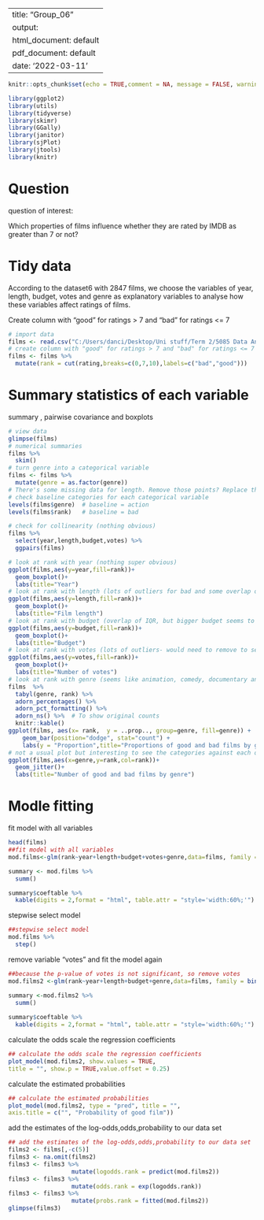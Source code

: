 
---
title: "Group_06"
output:
  html_document: default
  pdf_document: default
date: '2022-03-11'
---

```{r setup, include=FALSE}
knitr::opts_chunk$set(echo = TRUE,comment = NA, message = FALSE, warning = FALSE)
```

```{r libraries}
library(ggplot2)
library(utils)
library(tidyverse)
library(skimr)
library(GGally)
library(janitor)
library(sjPlot)
library(jtools)
library(knitr)
```

# Question {#sec:que}

question of interest:

Which properties of films influence whether they are rated by IMDB as greater than 7 or 
not?

# Tidy data {#sec:tidy}

According to the dataset6 with 2847 films, we choose the variables of year, length, budget, votes and genre as explanatory variables to analyse how these variables affect ratings of films.

Create column with "good" for ratings > 7 and "bad" for ratings <= 7 

```{r import and wrangle data}
# import data
films <- read.csv("C:/Users/danci/Desktop/Uni stuff/Term 2/5085 Data Analysis Skills/Group presentation project/Datasets-20220307/dataset6.csv")
# create column with "good" for ratings > 7 and "bad" for ratings <= 7 
films <- films %>% 
  mutate(rank = cut(rating,breaks=c(0,7,10),labels=c("bad","good")))

```

# Summary statistics of each variable {#sec:summary}

summary , pairwise covariance and boxplots

```{r}
# view data
glimpse(films)
# numerical summaries
films %>% 
  skim()
# turn genre into a categorical variable
films <- films %>% 
  mutate(genre = as.factor(genre))
# There's some missing data for length. Remove those points? Replace them with median length? Replace with median length for that genre?
# check baseline categories for each categorical variable
levels(films$genre)  # baseline = action
levels(films$rank)   # baseline = bad
```


```{r explore data}
# check for collinearity (nothing obvious)
films %>% 
  select(year,length,budget,votes) %>% 
  ggpairs(films)

# look at rank with year (nothing super obvious)
ggplot(films,aes(y=year,fill=rank))+
  geom_boxplot()+
  labs(title="Year")
# look at rank with length (lots of outliers for bad and some overlap of IQR, but looks like shorter may be better)
ggplot(films,aes(y=length,fill=rank))+
  geom_boxplot()+
  labs(title="Film length")
# look at rank with budget (overlap of IQR, but bigger budget seems to be good)
ggplot(films,aes(y=budget,fill=rank))+
  geom_boxplot()+
  labs(title="Budget")
# look at rank with votes (lots of outliers- would need to remove to see how this affects the response)
ggplot(films,aes(y=votes,fill=rank))+
  geom_boxplot()+
  labs(title="Number of votes")
# look at rank with genre (seems like animation, comedy, documentary and short films are more likely to be good, whereas action, drama and romance more likely to be bad)
films  %>% 
  tabyl(genre, rank) %>% 
  adorn_percentages() %>% 
  adorn_pct_formatting() %>% 
  adorn_ns() %>%  # To show original counts
  knitr::kable()
ggplot(films, aes(x= rank,  y = ..prop.., group=genre, fill=genre)) + 
    geom_bar(position="dodge", stat="count") +
    labs(y = "Proportion",title="Proportions of good and bad films by genre")
# not a usual plot but interesting to see the categories against each other a little easier
ggplot(films,aes(x=genre,y=rank,col=rank))+
  geom_jitter()+
  labs(title="Number of good and bad films by genre")
```


# Modle fitting {#sec:est1}

fit model with all variables

```{r}
head(films)
##fit model with all variables
mod.films<-glm(rank~year+length+budget+votes+genre,data=films, family = binomial(link = "logit"))

summary <- mod.films %>%
  summ() 

summary$coeftable %>% 
  kable(digits = 2,format = "html", table.attr = "style='width:60%;'")

```

stepwise select model

```{r}
##stepwise select model
mod.films %>%
  step() 


```

remove variable "votes" and fit the model again

```{r}
##because the p-value of votes is not significant, so remove votes
mod.films2 <-glm(rank~year+length+budget+genre,data=films, family = binomial(link = "logit"))

summary <-mod.films2 %>%
  summ() 
  
summary$coeftable %>% 
  kable(digits = 2,format = "html", table.attr = "style='width:60%;'")
```

calculate the odds scale the regression coefficients

```{r}
## calculate the odds scale the regression coefficients
plot_model(mod.films2, show.values = TRUE,
title = "", show.p = TRUE,value.offset = 0.25)
```

calculate the estimated probabilities

```{r}
## calculate the estimated probabilities
plot_model(mod.films2, type = "pred", title = "",
axis.title = c("", "Probability of good film"))
```

add the estimates of the log-odds,odds,probability to our data set

```{r}
## add the estimates of the log-odds,odds,probability to our data set
films2 <- films[,-c(5)]
films3 <- na.omit(films2)
films3 <- films3 %>%
                  mutate(logodds.rank = predict(mod.films2))
films3 <- films3 %>%
                  mutate(odds.rank = exp(logodds.rank))
films3 <- films3 %>%
                  mutate(probs.rank = fitted(mod.films2))
glimpse(films3)
```
























